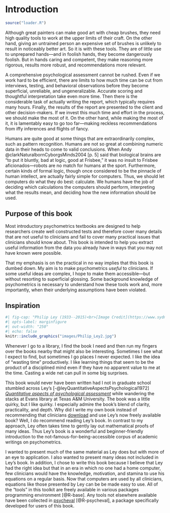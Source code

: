 # Introduction {#intro}

```r
source("loader.R")
```

Although great painters can make good art with cheap brushes, they need high quality tools to work at the upper limits of their craft. On the other hand, giving an untrained person an expensive set of brushes is unlikely to result in noticeably better art. So it is with these tools. They are of little use to unprepared hands---and in foolish hands, they become dangerously foolish. But in hands caring and competent, they make reasoning more rigorous, results more robust, and recommendations more relevant.

A comprehensive psychological assessment cannot be rushed. Even if we work hard to be efficient, there are limits to how much time can be cut from interviews, testing, and behavioral observations before they become superficial, unreliable, and ungeneralizable. Accurate scoring and thoughtful interpretation take even more time. Then there is the considerable task of actually writing the report, which typically requires many hours. Finally, the results of the report are presented to the client and other decision-makers. If we invest this much time and effort in the process, we should make the most of it. On the other hand, while making the most of it, it is lamentably easy to go too far---making reckless recommendations from iffy inferences and flights of fancy. 

Humans are quite good at some things that are extraordinarily complex, such as pattern recognition. Humans are not so great at combining numeric data in their heads to come to valid conclusions. When Andy @clarkNaturalbornCyborgsMinds2004 [p. 5] said that biological brains are "to put it bluntly, bad at logic, good at Frisbee," it was no insult to Frisbee aficionados---robots are no match for humans at the sport. Furthermore, certain kinds of formal logic, though once considered to be the pinnacle of human intellect, are actually fairly simple for computers. Thus, we should let computers do what they do best: calculate. We humans have the job of deciding which calculations the computers should perform, interpreting what the results mean, and deciding how the new information should be used.

## Purpose of this book

Most introductory psychometrics textbooks are designed to help researchers create well constructed tests and therefore cover many details that are not useful to clinicians and fail to cover many practical issues that clinicians should know about. This book is intended to help you extract useful information from the data you already have in ways that you may not have known were possible. 

That my emphasis is on the practical in no way implies that this book is dumbed down. My aim is to make psychometrics *useful* to clinicians. If some useful ideas are complex, I hope to make them accessible---but without resorting to superficial glossing. Some background knowledge of psychometrics is necessary to understand how these tools work and, more importantly, when their underlying assumptions have been violated. 



## Inspiration

```r
#| fig-cap: "Philip Ley (1933--2015)<br>[Image Credit](https://www.sydney.edu.au/arms/archives/media/me_objects/7583)"
#| opts-label: marginfigure
#| out-width: "250"
#| echo: false
knitr::include_graphics("images/Philip_Ley2.jpg")
```
Whenever I go to a library, I find the book I need and then run my fingers over the books nearby that might also be interesting. Sometimes I see what I expect to find, but sometimes I go places I never expected. I like the idea of "wasting time" productively. I like learning things that seem to be the product of a disciplined mind even if they have no apparent value to me at the time. Casting a wide net can pull in some big surprises.


This book  would never have been written had I not in graduate school stumbled across Ley's [-@leyQuantitativeAspectsPsychological1972] [*Quantitative aspects of psychological assessment*](http://www.psychassessment.net.au/(S(uunzayw10i22lwegjltnpjh3))/PDF/qapa.pdf) while wandering the stacks at Evans library at Texas A&M University. The book was a little quirky, but I like quirky. I especially admire the book's blend of clarity, practicality, and depth. Why did I write my own book instead of recommending that clinicians [download](http://www.psychassessment.net.au/(S(uunzayw10i22lwegjltnpjh3))/PDF/qapa.pdf) and use Ley's now freely available book? Well, I do recommend reading Ley's book. In contrast to my approach, Ley often takes time to gently lay out mathematical proofs of many ideas. Thus Ley's book is a wonderful and beginner-friendly introduction to the not-famous-for-being-accessible corpus of academic writings on psychometrics.

I wanted to present much of the same material as Ley does but with more of an eye to application. I also wanted to present many ideas not included in Ley's book. In addition, I chose to write this book because I believe that Ley had the right idea but that in an era in which no one had a home computer, few clinicians would have the knowledge, motivation, and stamina to use his equations on a regular basis. Now that computers are used by all clinicians, equations like those presented by Ley can be be made easy to use. All of the "tools" in this toolkit are freely available in various packages programming environment [@R-base]. Any tools not elsewhere available have been collected in [psycheval](https://wjschne.github.io/psycheval/) [@R-psycheval], a package specifically developed for users of this book.
